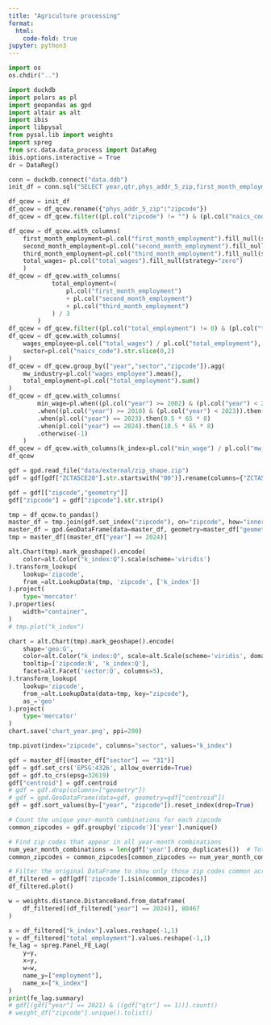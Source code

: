 ```yaml
---
title: "Agriculture processing"
format:
  html:
    code-fold: true
jupyter: python3
---
```


```python
import os
os.chdir("..")
```

```python
import duckdb
import polars as pl
import geopandas as gpd
import altair as alt
import ibis
import libpysal
from pysal.lib import weights
import spreg
from src.data.data_process import DataReg
ibis.options.interactive = True
dr = DataReg()
```

```python
conn = duckdb.connect("data.ddb")
init_df = conn.sql("SELECT year,qtr,phys_addr_5_zip,first_month_employment,total_wages,second_month_employment,third_month_employment,naics_code FROM qcewtable").pl()
```

```python
df_qcew = init_df
df_qcew = df_qcew.rename({"phys_addr_5_zip":"zipcode"})
df_qcew = df_qcew.filter((pl.col("zipcode") != "") & (pl.col("naics_code") != ""))

df_qcew = df_qcew.with_columns(
    first_month_employment=pl.col("first_month_employment").fill_null(strategy="zero"),
    second_month_employment=pl.col("second_month_employment").fill_null(strategy="zero"),
    third_month_employment=pl.col("third_month_employment").fill_null(strategy="zero"),
    total_wages= pl.col("total_wages").fill_null(strategy="zero")
    )
df_qcew = df_qcew.with_columns(
            total_employment=(
                pl.col("first_month_employment") 
                + pl.col("second_month_employment")
                + pl.col("third_month_employment")
            ) / 3
        )
df_qcew = df_qcew.filter((pl.col("total_employment") != 0) & (pl.col("total_wages") != 0) )
df_qcew = df_qcew.with_columns(
    wages_employee=pl.col("total_wages") / pl.col("total_employment"),
    sector=pl.col("naics_code").str.slice(0,2)
)
df_qcew = df_qcew.group_by(["year","sector","zipcode"]).agg(
    mw_industry=pl.col("wages_employee").mean(),
    total_employment=pl.col("total_employment").sum()
)
df_qcew = df_qcew.with_columns(
        min_wage=pl.when((pl.col("year") >= 2002) & (pl.col("year") < 2010)).then(5.15 * 65 * 8)
        .when((pl.col("year") >= 2010) & (pl.col("year") < 2023)).then(7.25 * 65 * 8)
        .when(pl.col("year") == 2023).then(8.5 * 65 * 8)
        .when(pl.col("year") == 2024).then(10.5 * 65 * 8)
        .otherwise(-1)
    )
df_qcew = df_qcew.with_columns(k_index=pl.col("min_wage") / pl.col("mw_industry"))
df_qcew
```

```python
gdf = gpd.read_file("data/external/zip_shape.zip")
gdf = gdf[gdf["ZCTA5CE20"].str.startswith("00")].rename(columns={"ZCTA5CE20":"zipcode"}).reset_index()
```

```python
gdf = gdf[["zipcode","geometry"]]
gdf["zipcode"] = gdf["zipcode"].str.strip()
```


```python
tmp = df_qcew.to_pandas()
master_df = tmp.join(gdf.set_index("zipcode"), on="zipcode", how="inner", validate="m:1").reset_index()
master_df = gpd.GeoDataFrame(data=master_df, geometry=master_df["geometry"])
tmp = master_df[(master_df["year"] == 2024)]
```

```python
alt.Chart(tmp).mark_geoshape().encode(
    color=alt.Color("k_index:Q").scale(scheme='viridis')
).transform_lookup(
    lookup='zipcode',
    from_=alt.LookupData(tmp, 'zipcode', ['k_index'])
).project(
    type='mercator'
).properties(
    width="container",
)
# tmp.plot("k_index")
```

```python
chart = alt.Chart(tmp).mark_geoshape().encode(
    shape='geo:G',
    color=alt.Color("k_index:Q", scale=alt.Scale(scheme='viridis', domain=[0, 1])),
    tooltip=['zipcode:N', 'k_index:Q'],
    facet=alt.Facet('sector:Q', columns=5),
).transform_lookup(
    lookup='zipcode',
    from_=alt.LookupData(data=tmp, key="zipcode"),
    as_='geo'
).project(
    type='mercator'
)
chart.save('chart_year.png', ppi=200)
```


```python
tmp.pivot(index="zipcode", columns="sector", values="k_index")
```


```python
gdf = master_df[(master_df["sector"] == "31")]
gdf = gdf.set_crs('EPSG:4326', allow_override=True)
gdf = gdf.to_crs(epsg=32619)
gdf["centroid"] = gdf.centroid
# gdf = gdf.drop(columns=["geometry"])
# gdf = gpd.GeoDataFrame(data=gdf, geometry=gdf["centroid"])
gdf = gdf.sort_values(by=["year", "zipcode"]).reset_index(drop=True)

# Count the unique year-month combinations for each zipcode
common_zipcodes = gdf.groupby('zipcode')['year'].nunique()

# Find zip codes that appear in all year-month combinations
num_year_month_combinations = len(gdf['year'].drop_duplicates())  # Total distinct year-month combinations
common_zipcodes = common_zipcodes[common_zipcodes == num_year_month_combinations].index

# Filter the original DataFrame to show only those zip codes common across all year-month combinations
df_filtered = gdf[gdf['zipcode'].isin(common_zipcodes)]
df_filtered.plot()
```

```python
w = weights.distance.DistanceBand.from_dataframe(
    df_filtered[(df_filtered["year"] == 2024)], 80467
)
```

```python
x = df_filtered["k_index"].values.reshape(-1,1)
y = df_filtered["total_employment"].values.reshape(-1,1)
fe_lag = spreg.Panel_FE_Lag(
    y=y, 
    x=y, 
    w=w, 
    name_y=["employment"], 
    name_x=["k_index"]
)
print(fe_lag.summary)
# gdf[(gdf["year"] == 2021) & ((gdf["qtr"] == 1))].count()
# weight_df["zipcode"].unique().tolist()
```

```python

```
